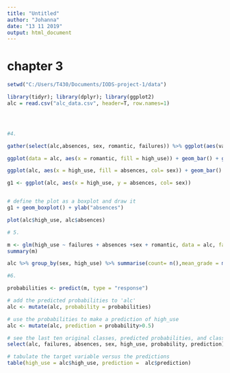 ```yaml
---
title: "Untitled"
author: "Johanna"
date: "13 11 2019"
output: html_document
---
```

# chapter 3

```r

setwd("C:/Users/T430/Documents/IODS-project-1/data")

library(tidyr); library(dplyr); library(ggplot2)
alc = read.csv("alc_data.csv", header=T, row.names=1)




#4.

gather(select(alc,absences, sex, romantic, failures)) %>% ggplot(aes(value)) + facet_wrap("key", scales = "free") +geom_bar()

ggplot(data = alc, aes(x = romantic, fill = high_use)) + geom_bar() + ggtitle("Consumption of alcohol and romantic relationship")

ggplot(alc, aes(x = high_use, fill = absences, col= sex)) + geom_bar()

g1 <- ggplot(alc, aes(x = high_use, y = absences, col= sex))


# define the plot as a boxplot and draw it
g1 + geom_boxplot() + ylab("absences")

plot(alc$high_use, alc$absences)

# 5.

m <- glm(high_use ~ failures + absences +sex + romantic, data = alc, family = "binomial")
summary(m)

alc %>% group_by(sex, high_use) %>% summarise(count= n(),mean_grade = mean(absences))

#6.

probabilities <- predict(m, type = "response")

# add the predicted probabilities to 'alc'
alc <- mutate(alc, probability = probabilities)

# use the probabilities to make a prediction of high_use
alc <- mutate(alc, prediction = probability>0.5)

# see the last ten original classes, predicted probabilities, and class predictions
select(alc, failures, absences, sex, high_use, probability, prediction) %>% tail(10)

# tabulate the target variable versus the predictions
table(high_use = alc$high_use, prediction =  alc$prediction)

```



